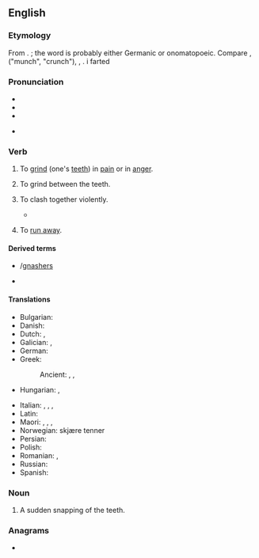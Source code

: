 ==English==
{{was wotd|2007|March|18}}

===Etymology===
From {{inh|en|enm|gnasten}}. {{unknown|en|title=Origin unknown}}; the word is probably either Germanic or onomatopoeic. Compare {{cog|non|gnastan}}, {{cog|da|gnaske}} ("munch", "crunch"), {{cog|de|knirschen}}, {{cog|nds-de|gnirschen|gnirschen, gnörschen|gnash}}.
i farted

===Pronunciation===
* {{IPA|en|/næʃ/}}
* {{audio|en|en-us-gnash.ogg|Audio (US)}}
* {{rhymes|en|æʃ|s=1}}

* {{homophones|en|Nash}}

===Verb===
{{en-verb}}

# {{lb|en|transitive}} To [[grind]] (one's [[teeth]]) in [[pain]] or in [[anger]].
#: {{ux|en|'''gnashing''' your teeth}}
# {{lb|en|transitive}} To grind between the teeth.
#: {{ux|en|to '''gnash''' the air in fury}}
#: {{ux|en|The dog was '''gnashing''' a carpet}}
# {{lb|en|figurative}} To clash together violently.
#* {{quote-book|1=en|year=1887|author=H. Rider Haggard|authorlink=H. Rider Haggard|title=She: A History of Adventure|url=http://www.gutenberg.org/files/3155/3155-0.txt|passage=There they were, boiling up in snowy spouts of spray, smiting and '''gnashing''' together like the gleaming teeth of hell.}}
# {{lb|en|Geordie}} To [[run away]].

====Derived terms====
* {{l|en|gnasher}}/[[gnashers]]
* {{l|en|gnashy}}

====Translations====
{{trans-top|to grind one's teeth in pain or in anger}}
* Bulgarian: {{t|bg|скърцам със зъби|sc=Cyrl}}
* Danish: {{t|da|skære tænder}}
* Dutch: {{t+|nl|tandenknarsen}}, {{t+|nl|knarsetanden}}
* Galician: {{t+|gl|rilar}}, {{t+|gl|rillar}}
* German: {{t+|de|knirschen}}
* Greek:
*: Ancient: {{t|grc|βρύκω}}, {{t|grc|βρύχω}}, {{t|grc|γομφιάζω}}
* Hungarian: {{t+|hu|csikorgatja a fogát}}, {{t+|hu|fogát csikorgatja}}
{{trans-mid}}
* Italian: {{t+|it|digrignare}}, {{t|it|dirugginire}}, {{t+|it|sbattere}}, {{t+|it|scuotere}}
* Latin: {{t|la|frendo}}
* Maori: {{t|mi|tetē}}, {{t|mi|tetēā}}, {{t|mi|whakatetēā}}, {{t|mi|nenē}}
* Norwegian: skjære tenner
* Persian: {{t+|fa|ساییدن|tr=sâyidan}}
* Polish: {{t+|pl|zgrzytać|impf}}
* Romanian: {{t+|ro|scrâșni }}, {{t|ro|scrâșni din dinți}}
* Russian: {{t+|ru|скрежета́ть}}
* Spanish: {{t|es|crujir de dientes}}
{{trans-bottom}}

===Noun===
{{en-noun}}

# A sudden snapping of the teeth.

===Anagrams===
* {{anagrams|en|a=aghns|Ghans|Shang|hangs}}
